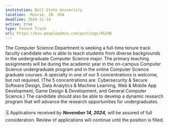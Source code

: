 ```yaml
---
institution: Ball State University
location:  Muncie, IN. USA
deadline: 2024-11-14
active: true
type: Tenure Track
url: https://bsu.peopleadmin.com/postings/45290
---
```


The Computer Science Department is seeking a full-time tenure track faculty candidate who is able to teach students from diverse backgrounds in the undergraduate Computer Science major. The primary teaching assignments will be during the academic year in the on-campus Computer Science undergraduate program and in the online Computer Science graduate courses. A specialty in one of our 5 concentrations is welcome, but not required. (The 5 concentrations are: Cybersecurity & Secure Software Design, Data Analytics & Machine Learning, Web & Mobile App Development, Game Design & Development, and General Computer Science.) The candidate should also be able to develop a dynamic research program that will advance the research opportunities for undergraduates.
<br><br>
🗓️ Applications received by ***November 14, 2024,*** will be assured of full consideration. Review of applications will continue until the position is filled.
